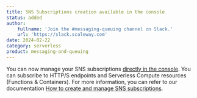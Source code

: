 ```yaml
---
title: SNS Subscriptions creation available in the console
status: added
author:
    fullname: 'Join the #messaging-queuing channel on Slack.'
    url: 'https://slack.scaleway.com'
date: 2024-02-22
category: serverless
product: messaging-and-queuing
---
```


You can now manage your SNS subscriptions [directly in the console](https://console.scaleway.com/messaging/protocols/). You can subscribe to HTTP/S endpoints and Serverless Compute resources (Functions & Containers). 
For more information, you can refer to our documentation [How to create and manage SNS subscriptions](https://www.scaleway.com/en/docs/serverless/messaging/how-to/create-manage-subscriptions/).

